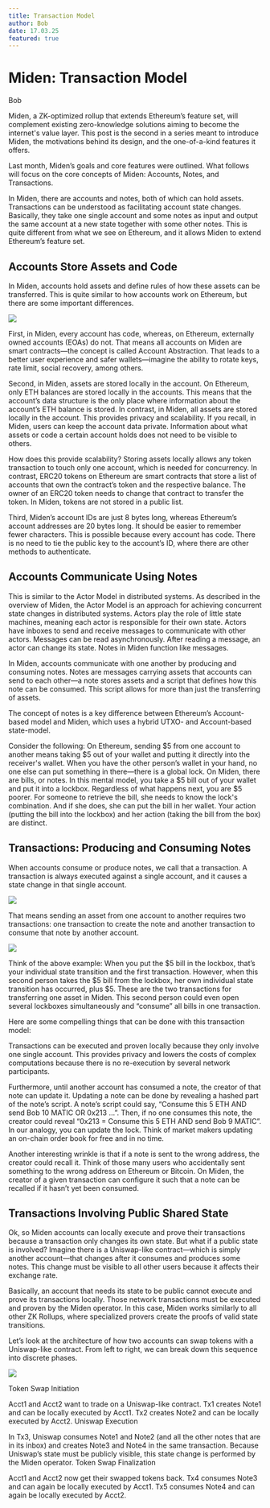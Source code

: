 ```yaml
---
title: Transaction Model
author: Bob
date: 17.03.25
featured: true
---
```



# Miden: Transaction Model

<span className="author">Bob</span>

Miden, a ZK-optimized rollup that extends Ethereum’s feature set, will complement existing zero-knowledge solutions aiming to become the internet's value layer. This post is the second in a series meant to introduce Miden, the motivations behind its design, and the one-of-a-kind features it offers.

Last month, Miden’s goals and core features were outlined. What follows will focus on the core concepts of Miden: Accounts, Notes, and Transactions.

In Miden, there are accounts and notes, both of which can hold assets. Transactions can be understood as facilitating account state changes. Basically, they take one single account and some notes as input and output the same account at a new state together with some other notes. This is quite different from what we see on Ethereum, and it allows Miden to extend Ethereum’s feature set.

## Accounts Store Assets and Code

In Miden, accounts hold assets and define rules of how these assets can be transferred. This is quite similar to how accounts work on Ethereum, but there are some important differences.

![](/images/01.jpg)

First, in Miden, every account has code, whereas, on Ethereum, externally owned accounts (EOAs) do not. That means all accounts on Miden are smart contracts—the concept is called Account Abstraction. That leads to a better user experience and safer wallets—imagine the ability to rotate keys, rate limit, social recovery, among others.

Second, in Miden, assets are stored locally in the account. On Ethereum, only ETH balances are stored locally in the accounts. This means that the account’s data structure is the only place where information about the account’s ETH balance is stored. In contrast, in Miden, all assets are stored locally in the account. This provides privacy and scalability. If you recall, in Miden, users can keep the account data private. Information about what assets or code a certain account holds does not need to be visible to others.

How does this provide scalability? Storing assets locally allows any token transaction to touch only one account, which is needed for concurrency. In contrast, ERC20 tokens on Ethereum are smart contracts that store a list of accounts that own the contract’s token and the respective balance. The owner of an ERC20 token needs to change that contract to transfer the token. In Miden, tokens are not stored in a public list.

Third, Miden’s account IDs are just 8 bytes long, whereas Ethereum’s account addresses are 20 bytes long. It should be easier to remember fewer characters. This is possible because every account has code. There is no need to tie the public key to the account’s ID, where there are other methods to authenticate.

## Accounts Communicate Using Notes

This is similar to the Actor Model in distributed systems. As described in the overview of Miden, the Actor Model is an approach for achieving concurrent state changes in distributed systems. Actors play the role of little state machines, meaning each actor is responsible for their own state. Actors have inboxes to send and receive messages to communicate with other actors. Messages can be read asynchronously. After reading a message, an actor can change its state. Notes in Miden function like messages.

In Miden, accounts communicate with one another by producing and consuming notes. Notes are messages carrying assets that accounts can send to each other—a note stores assets and a script that defines how this note can be consumed. This script allows for more than just the transferring of assets.

The concept of notes is a key difference between Ethereum’s Account-based model and Miden, which uses a hybrid UTXO- and Account-based state-model.

Consider the following: On Ethereum, sending $5 from one account to another means taking $5 out of your wallet and putting it directly into the receiver's wallet. When you have the other person’s wallet in your hand, no one else can put something in there—there is a global lock. On Miden, there are bills, or notes. In this mental model, you take a $5 bill out of your wallet and put it into a lockbox. Regardless of what happens next, you are $5 poorer. For someone to retrieve the bill, she needs to know the lock's combination. And if she does, she can put the bill in her wallet. Your action (putting the bill into the lockbox) and her action (taking the bill from the box) are distinct.

## Transactions: Producing and Consuming Notes

When accounts consume or produce notes, we call that a transaction. A transaction is always executed against a single account, and it causes a state change in that single account.

![](/images/01.jpg)

That means sending an asset from one account to another requires two transactions: one transaction to create the note and another transaction to consume that note by another account.

![](/images/01.jpg)

Think of the above example: When you put the $5 bill in the lockbox, that’s your individual state transition and the first transaction. However, when this second person takes the $5 bill from the lockbox, her own individual state transition has occurred, plus $5. These are the two transactions for transferring one asset in Miden. This second person could even open several lockboxes simultaneously and “consume” all bills in one transaction.

Here are some compelling things that can be done with this transaction model:

Transactions can be executed and proven locally because they only involve one single account. This provides privacy and lowers the costs of complex computations because there is no re-execution by several network participants.

Furthermore, until another account has consumed a note, the creator of that note can update it. Updating a note can be done by revealing a hashed part of the note’s script. A note’s script could say, “Consume this 5 ETH AND send Bob 10 MATIC OR 0x213 …”. Then, if no one consumes this note, the creator could reveal “0x213 = Consume this 5 ETH AND send Bob 9 MATIC”. In our analogy, you can update the lock. Think of market makers updating an on-chain order book for free and in no time.

Another interesting wrinkle is that if a note is sent to the wrong address, the creator could recall it. Think of those many users who accidentally sent something to the wrong address on Ethereum or Bitcoin. On Miden, the creator of a given transaction can configure it such that a note can be recalled if it hasn’t yet been consumed.

## Transactions Involving Public Shared State

Ok, so Miden accounts can locally execute and prove their transactions because a transaction only changes its own state. But what if a public state is involved? Imagine there is a Uniswap-like contract—which is simply another account—that changes after it consumes and produces some notes. This change must be visible to all other users because it affects their exchange rate.

Basically, an account that needs its state to be public cannot execute and prove its transactions locally. Those network transactions must be executed and proven by the Miden operator. In this case, Miden works similarly to all other ZK Rollups, where specialized provers create the proofs of valid state transitions.

Let’s look at the architecture of how two accounts can swap tokens with a Uniswap-like contract. From left to right, we can break down this sequence into discrete phases.

![](/images/01.jpg)

Token Swap Initiation

Acct1 and Acct2 want to trade on a Uniswap-like contract.
Tx1 creates Note1 and can be locally executed by Acct1.
Tx2 creates Note2 and can be locally executed by Acct2.
Uniswap Execution

In Tx3, Uniswap consumes Note1 and Note2 (and all the other notes that are in its inbox) and creates Note3 and Note4 in the same transaction.
Because Uniswap’s state must be publicly visible, this state change is performed by the Miden operator.
Token Swap Finalization

Acct1 and Acct2 now get their swapped tokens back.
Tx4 consumes Note3 and can again be locally executed by Acct1.
Tx5 consumes Note4 and can again be locally executed by Acct2.
